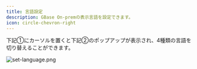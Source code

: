 ```yaml
---
title: 言語設定
description: GBase On-premの表示言語を設定できます。
icon: circle-chevron-right
---
```


下記①にカーソルを置くと下記②のポップアップが表示され、4種類の言語を切り替えることができます。

![set-language.png](../.gitbook/assets/set-language.png)
